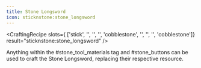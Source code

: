 ```yaml
---
title: Stone Longsword
icon: sticknstone:stone_longsword
---
```


<CraftingRecipe
slots={
        ['stick', '', '',
        '', 'cobblestone', '',
        '', '', 'cobblestone']}
result="sticknstone:stone_longsword"
/>

Anything within the #stone_tool_materials tag and #stone_buttons can be used to craft the Stone Longsword, replacing their respective resource.